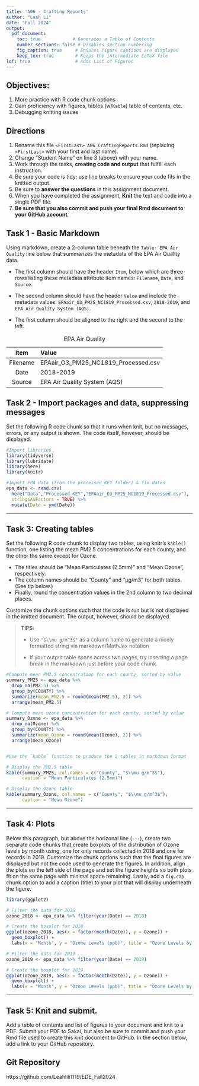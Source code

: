 ```yaml
---
title: 'A06 - Crafting Reports'
author: "Leah Li" 
date: "Fall 2024"
output: 
  pdf_document:
    toc: true            # Generates a Table of Contents
    number_sections: false # Disables section numbering
    fig_caption: true     # Ensures figure captions are displayed
    keep_tex: true        # Keeps the intermediate LaTeX file
lof: true                 # Adds List of Figures
---
```


## Objectives:

1.  More practice with R code chunk options
2.  Gain proficiency with figures, tables (w/`Kable`) table of contents, etc.
3.  Debugging knitting issues

## Directions

1.  Rename this file `<FirstLast>_A06_CraftingReports.Rmd` (replacing `<FirstLast>` with your first and last name).
2.  Change "Student Name" on line 3 (above) with your name.
3.  Work through the tasks, **creating code and output** that fulfill each instruction.
4.  Be sure your code is tidy; use line breaks to ensure your code fits in the knitted output.
5.  Be sure to **answer the questions** in this assignment document.
6.  When you have completed the assignment, **Knit** the text and code into a single PDF file.
7.  **Be sure that you also commit and push your final Rmd document to your GitHub account**.

## Task 1 - Basic Markdown

Using markdown, create a 2-column table beneath the `Table: EPA Air Quality` line below that summarizes the metadata of the EPA Air Quality data.

- The first column should have the header `Item`, below which are three rows listing these metadata attribute item names: `Filename`, `Date`, and `Source`.

- The second column should have the header `Value` and include the metadata values: `EPAair_O3_PM25_NC1819_Processed.csv`, `2018-2019`, and `EPA Air Quality System (AQS)`.

- The first column should be aligned to the right and the second to the left.

Table: EPA Air Quality

|      Item      | Value                                     |
|:--------------:|:------------------------------------------|
|     Filename   | EPAair_O3_PM25_NC1819_Processed.csv       |
|      Date      | 2018-2019                                 |
|     Source     | EPA Air Quality System (AQS)              |


## Task 2 - Import packages and data, suppressing messages

Set the following R code chunk so that it runs when knit, but no messages, errors, or any output is shown. The code itself, however, should be displayed.

```r
#Import libraries
library(tidyverse)
library(lubridate)
library(here)
library(knitr)

#Import EPA data (from the processed_KEY folder) & fix dates
epa_data <- read.csv(
  here("Data","Processed_KEY","EPAair_O3_PM25_NC1819_Processed.csv"),
  stringsAsFactors = TRUE) %>% 
  mutate(Date = ymd(Date))
```

---

## Task 3: Creating tables

Set the following R code chunk to display two tables, using knitr's `kable()` function, one listing the mean PM2.5 concentrations for each county, and the other the same except for Ozone. 

-   The titles should be "Mean Particulates (2.5mm)" and "Mean Ozone", respectively. 
-   The column names should be "County" and "µg/m3" for both tables. (See tip below.)
-   Finally, round the concentration values in the 2nd column to two decimal places.

Customize the chunk options such that the code is run but is not displayed in the knitted document. The output, however, should be displayed.

> **TIPS:**
>
> -   Use `"$\\mu g/m^3$"` as a column name to generate a nicely formatted string via markdown/MathJax notation
>
> -   If your output table spans across two pages, try inserting a page break in the markdown just before your code chunk.


```r
#Compute mean PM2.5 concentration for each county, sorted by value
summary_PM25 <- epa_data %>% 
  drop_na(PM2.5) %>% 
  group_by(COUNTY) %>% 
  summarize(mean_PM2.5 = round(mean(PM2.5), 2)) %>% 
  arrange(mean_PM2.5)

# Compute mean ozone concentration for each county, sorted by value
summary_Ozone <- epa_data %>% 
  drop_na(Ozone) %>% 
  group_by(COUNTY) %>% 
  summarize(mean_Ozone = round(mean(Ozone), 2)) %>% 
  arrange(mean_Ozone)


#Use the `kable` function to produce the 2 tables in markdown format

# Display the PM2.5 table
kable(summary_PM25, col.names = c("County", "$\\mu g/m^3$"), 
      caption = "Mean Particulates (2.5mm)")

# Display the Ozone table
kable(summary_Ozone, col.names = c("County", "$\\mu g/m^3$"), 
      caption = "Mean Ozone")
```



---

## Task 4: Plots

Below this paragraph, but above the horizonal line (`---`), create two separate code chunks that create boxplots of the distribution of Ozone levels by month using, one for only records collected in 2018 and one for records in 2019. Customize the chunk options such that the final figures are displayed but not the code used to generate the figures. In addition, align the plots on the left side of the page and set the figure heights so both plots fit on the same page with minimal space remaining. Lastly, add a `fig.cap` chunk option to add a caption (title) to your plot that will display underneath the figure.

```r
library(ggplot2)

# Filter the data for 2018
ozone_2018 <- epa_data %>% filter(year(Date) == 2018)

# Create the boxplot for 2018
ggplot(ozone_2018, aes(x = factor(month(Date)), y = Ozone)) +
  geom_boxplot() +
  labs(x = "Month", y = "Ozone Levels (ppb)", title = "Ozone Levels by Month (2018)")
```

```r
# Filter the data for 2019
ozone_2019 <- epa_data %>% filter(year(Date) == 2019)

# Create the boxplot for 2019
ggplot(ozone_2019, aes(x = factor(month(Date)), y = Ozone)) +
  geom_boxplot() +
  labs(x = "Month", y = "Ozone Levels (ppb)", title = "Ozone Levels by Month (2019)")
```


---

\newpage

## Task 5: Knit and submit.

Add a table of contents and list of figures to your document and knit to a PDF. Submit your PDF to Sakai, but also be sure to commit and push your Rmd file used to create this knit document to GitHub. In the section below, add a link to your GitHub repository.

## Git Repository
https://github.com/Leahlili1119/EDE_Fall2024
